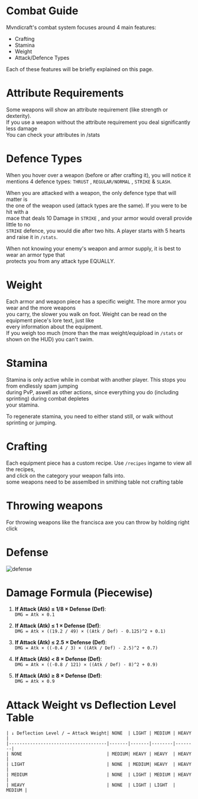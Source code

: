 # Combat Guide

Mvndicraft's combat system focuses around 4 main features:

- Crafting
- Stamina
- Weight
- Attack/Defence Types <br/>

Each of these features will be briefly explained on this page.

# Attribute Requirements

Some weapons will show an attribute requirement (like strength or dexterity). <br/>
If you use a weapon without the attribute requirement you deal significantly less damage <br/>
You can check your attributes in /stats <br/>

# Defence Types

When you hover over a weapon (before or after crafting it), you will notice it <br/>
mentions 4 defence types: `THRUST` , `REGULAR/NORMAL` , `STRIKE` & `SLASH`. <br/>

When you are attacked with a weapon, the only defence type that will matter is <br/>
the one of the weapon used (attack types are the same). If you were to be hit with a <br/>
mace that deals 10 Damage in `STRIKE` , and your armor would overall provide little to no <br/>
`STRIKE` defence, you would die after two hits. A player starts with 5 hearts and raise it in `/stats`. <br/>

When not knowing your enemy's weapon and armor supply, it is best to wear an armor type that <br/>
protects you from any attack type EQUALLY. <br/>

# Weight

Each armor and weapon piece has a specific weight. The more armor you wear and the more weapons <br/>
you carry, the slower you walk on foot. Weight can be read on the equipment piece's lore text, just like <br/>
every information about the equipment. <br/>
If you weigh too much (more than the max weight/equipload in `/stats` or shown on the HUD) you can't swim.

# Stamina

Stamina is only active while in combat with another player. This stops you from endlessly spam jumping <br/>
during PvP, aswell as other actions, since everything you do (including sprinting) during combat depletes <br/>
your stamina. <br/>

To regenerate stamina, you need to either stand still, or walk without sprinting or jumping. <br/>

# Crafting

Each equipment piece has a custom recipe. Use `/recipes` ingame to view all the recipes, <br/>
and click on the category your weapon falls into. <br/>
some weapons need to be assemlbed in smithing table not crafting table <br/>

# Throwing weapons

For throwing weapons like the francisca axe you can throw by holding right click

# Defense

![defense](https://files.catbox.moe/tkqi0t.png)

# Damage Formula (Piecewise)

1. **If Attack (Atk) ≤ 1/8 × Defense (Def)**:  
   `DMG = Atk × 0.1`

2. **If Attack (Atk) ≤ 1 × Defense (Def)**:  
   `DMG = Atk × ((19.2 / 49) × ((Atk / Def) - 0.125)^2 + 0.1)`

3. **If Attack (Atk) ≤ 2.5 × Defense (Def)**:  
   `DMG = Atk × ((-0.4 / 3) × ((Atk / Def) - 2.5)^2 + 0.7)`

4. **If Attack (Atk) < 8 × Defense (Def)**:  
   `DMG = Atk × ((-0.8 / 121) × ((Atk / Def) - 8)^2 + 0.9)`

5. **If Attack (Atk) ≥ 8 × Defense (Def)**:  
   `DMG = Atk × 0.9`

# Attack Weight vs Deflection Level Table
```
| ↓ Deflection Level / → Attack Weight| NONE  | LIGHT | MEDIUM | HEAVY  |
|-------------------------------------|-------|-------|--------|--------|
| NONE                                | MEDIUM| HEAVY | HEAVY  | HEAVY  |
| LIGHT                               | NONE  | MEDIUM| HEAVY  | HEAVY  |
| MEDIUM                              | NONE  | LIGHT | MEDIUM | HEAVY  |
| HEAVY                               | NONE  | LIGHT | LIGHT  | MEDIUM |
```